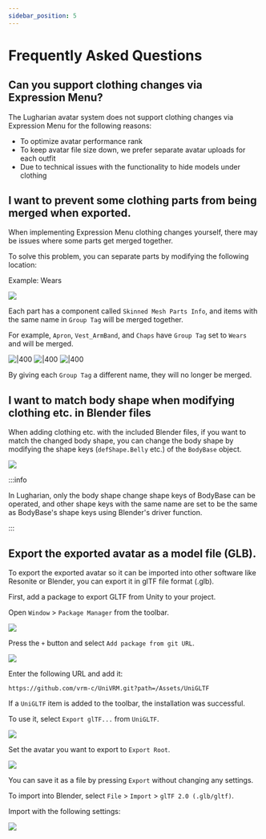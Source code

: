 ---
sidebar_position: 5
---

# Frequently Asked Questions

## Can you support clothing changes via Expression Menu?

The Lugharian avatar system does not support clothing changes via Expression Menu for the following reasons:

- To optimize avatar performance rank
- To keep avatar file size down, we prefer separate avatar uploads for each outfit
- Due to technical issues with the functionality to hide models under clothing

## I want to prevent some clothing parts from being merged when exported.

When implementing Expression Menu clothing changes yourself, there may be issues where some parts get merged together.

To solve this problem, you can separate parts by modifying the following location:

Example: Wears

![](faq_2025-06-02-11-31-50.png)

Each part has a component called `Skinned Mesh Parts Info`, and items with the same name in `Group Tag` will be merged together.

For example, `Apron`, `Vest_ArmBand`, and `Chaps` have `Group Tag` set to `Wears` and will be merged.

![|400](faq_2025-06-02-11-53-17.png)
![|400](faq_2025-06-02-11-39-28.png)
![|400](faq_2025-06-02-11-52-37.png)

By giving each `Group Tag` a different name, they will no longer be merged.

## I want to match body shape when modifying clothing etc. in Blender files

When adding clothing etc. with the included Blender files, if you want to match the changed body shape, you can change the body shape by modifying the shape keys (`defShape.Belly` etc.) of the `BodyBase` object.

![](faq_2025-06-09-16-01-28.png)

:::info

In Lugharian, only the body shape change shape keys of BodyBase can be operated, and other shape keys with the same name are set to be the same as BodyBase's shape keys using Blender's driver function.

:::

## Export the exported avatar as a model file (GLB).

To export the exported avatar so it can be imported into other software like Resonite or Blender, you can export it in glTF file format (.glb).

First, add a package to export GLTF from Unity to your project.

Open `Window` > `Package Manager` from the toolbar.

![](faq_2025-06-09-16-14-11.png)

Press the `+` button and select `Add package from git URL`.

![](faq_2025-06-09-16-15-25.png)

Enter the following URL and add it:

```
https://github.com/vrm-c/UniVRM.git?path=/Assets/UniGLTF
```

If a `UniGLTF` item is added to the toolbar, the installation was successful.

To use it, select `Export glTF...` from `UniGLTF`.

![](faq_2025-06-09-16-20-09.png)

Set the avatar you want to export to `Export Root`.

![](faq_2025-06-09-16-21-21.png)

You can save it as a file by pressing `Export` without changing any settings.

To import into Blender, select `File` > `Import` > `glTF 2.0 (.glb/gltf)`.

Import with the following settings:

![](faq_2025-06-09-16-31-54.png)
